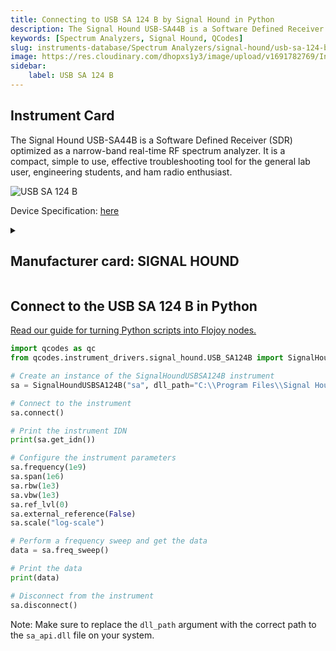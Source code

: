 ```yaml
---
title: Connecting to USB SA 124 B by Signal Hound in Python
description: The Signal Hound USB-SA44B is a Software Defined Receiver (SDR) optimized as a narrow-band real-time RF spectrum analyzer. It is a compact, simple to use, effective troubleshooting tool for the general lab user, engineering students, and ham radio enthusiast.
keywords: [Spectrum Analyzers, Signal Hound, QCodes] 
slug: instruments-database/Spectrum Analyzers/signal-hound/usb-sa-124-b 
image: https://res.cloudinary.com/dhopxs1y3/image/upload/v1691782769/Instruments/Spectrum%20Analyzers/USB-SA-124-B/USB-SA-124-B.jpg
sidebar:
    label: USB SA 124 B 
---
```



## Instrument Card

The Signal Hound USB-SA44B is a Software Defined Receiver (SDR) optimized as a narrow-band real-time RF spectrum analyzer. It is a compact, simple to use, effective troubleshooting tool for the general lab user, engineering students, and ham radio enthusiast.

![USB SA 124 B](https://res.cloudinary.com/dhopxs1y3/image/upload/v1691782769/Instruments/Spectrum%20Analyzers/USB-SA-124-B/USB-SA-124-B.jpg)

Device Specification: [here](https://signalhound.com/sigdownloads/datasheets/SA44B_sellsheet-Spring-2021.pdf)

<details style={{ marginTop: "15px"}}>
<summary><h2 style={{display:'inline'}}>Manufacturer card: SIGNAL HOUND</h2></summary>

![SIGNAL HOUND](https://res.cloudinary.com/dhopxs1y3/image/upload/v1692806199/Instruments/Vendor%20Logos/Signalhound.png)

Signal Hound is a manufacturer of RF spectrum analyzers and signal generators.

- Headquarters: USA
- Yearly Revenue (millions, USD): 3.6
- Vendor Website: [here](https://signalhound.com/)

</details>


<FeaturedInstrumentVideo category="SPECTRUM_ANALYZERS" />

## Connect to the USB SA 124 B in Python

[Read our guide for turning Python scripts into Flojoy nodes.](https://docs.flojoy.ai/contribution/blocks/custom-flojoy-block/)



<Tabs>
<TabItem value="Flojoy" label="Flojoy" className="flojoy-instrument-tabs">

<SectionsCard category="SPECTRUM_ANALYZERS" manufacturer="Signal Hound"></SectionsCard>

</TabItem>
<TabItem value="QCodes" label="QCodes">

```python
import qcodes as qc
from qcodes.instrument_drivers.signal_hound.USB_SA124B import SignalHoundUSBSA124B

# Create an instance of the SignalHoundUSBSA124B instrument
sa = SignalHoundUSBSA124B("sa", dll_path="C:\\Program Files\\Signal Hound\\Spike\\sa_api.dll")

# Connect to the instrument
sa.connect()

# Print the instrument IDN
print(sa.get_idn())

# Configure the instrument parameters
sa.frequency(1e9)
sa.span(1e6)
sa.rbw(1e3)
sa.vbw(1e3)
sa.ref_lvl(0)
sa.external_reference(False)
sa.scale("log-scale")

# Perform a frequency sweep and get the data
data = sa.freq_sweep()

# Print the data
print(data)

# Disconnect from the instrument
sa.disconnect()
```
Note: Make sure to replace the `dll_path` argument with the correct path to the `sa_api.dll` file on your system.

</TabItem>
</Tabs>